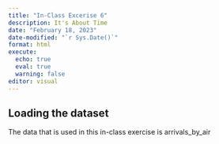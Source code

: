 ```yaml
---
title: "In-Class Excerise 6"
description: It's About Time
date: "February 18, 2023"
date-modified: "`r Sys.Date()`"
format: html
execute: 
  echo: true
  eval: true
  warning: false
editor: visual
---
```


## Loading the dataset

The data that is used in this in-class exercise is arrivals_by_air
